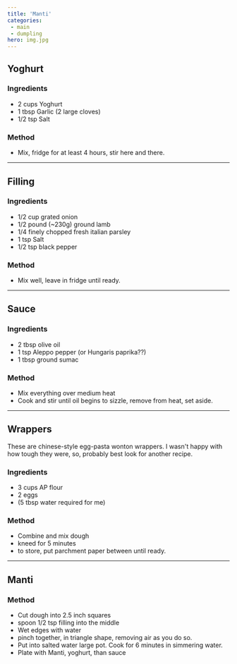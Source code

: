 ```yaml
---
title: 'Manti'
categories:
 - main
 - dumpling
hero: img.jpg 
---
```


## Yoghurt
### Ingredients
* 2 cups Yoghurt
* 1 tbsp Garlic (2 large cloves)
* 1/2 tsp Salt
### Method
* Mix, fridge for at least 4 hours, stir here and there.

---

## Filling
### Ingredients
* 1/2 cup grated onion
* 1/2 pound (~230g) ground lamb
* 1/4 finely chopped fresh italian parsley
* 1 tsp Salt
* 1/2 tsp black pepper
### Method
* Mix well, leave in fridge until ready.

---

## Sauce
### Ingredients
* 2 tbsp olive oil
* 1 tsp Aleppo pepper (or Hungaris paprika??)
* 1 tbsp ground sumac
### Method
* Mix everything over medium heat
* Cook and stir until oil begins to sizzle, remove from heat, set aside.

---
## Wrappers
These are chinese-style egg-pasta wonton wrappers.  I wasn't happy with how tough they were, so, probably best look for another recipe.

### Ingredients
* 3 cups AP flour
* 2 eggs
* (5 tbsp water required for me)
### Method
* Combine and mix dough
* kneed for 5 minutes
* to store, put parchment paper between until ready.

---
## Manti
### Method
* Cut dough into 2.5 inch squares
* spoon 1/2 tsp filling into the middle
* Wet edges with water
* pinch together, in triangle shape, removing air as you do so.
* Put into salted water large pot.  Cook for 6 minutes in simmering water.
* Plate with Manti, yoghurt, than sauce